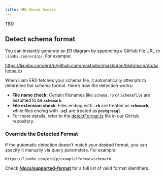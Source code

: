 ```yaml
---
title: URL-Based Access
---
```


TBD

## Detect schema format

You can instantly generate an ER diagram by appending a GitHub file URL to `liambx.com/erd/p/`. For example:

https://liambx.com/erd/p/github.com/mastodon/mastodon/blob/main/db/schema.rb

When Liam ERD fetches your schema file, it automatically attempts to determine the schema format. Here’s how the detection works:

- **File name check**: Certain filenames like `schema.rb` or `Schemafile` are assumed to be **`schemarb`**.
- **File extension check**: Files ending with **`.rb`** are treated as **`schemarb`**, while files ending with **`.sql`** are treated as **`postgresql`**.
- For more details, refer to the [detectFormat.ts](https://github.com/liam-hq/liam/blob/main/frontend/packages/db-structure/src/parser/supportedFormat/detectFormat.ts) file in our GitHub repository.

### Override the Detected Format
If the automatic detection doesn’t match your desired format, you can specify it manually via query parameters. For example:

```
https://liambx.com/erd/p/example?format=schemarb
```

Check [**/docs/supported-format**](/docs/supported-format) for a full list of valid format identifiers.
